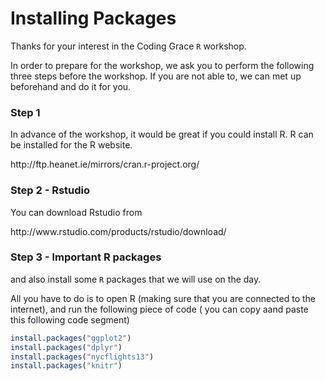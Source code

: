 Installing Packages
===================================================
Thanks for your interest in the Coding Grace `R` workshop. 

In order to prepare for the workshop, we ask you to perform the following three steps before the workshop. If you are not able to, we can met up beforehand and do it for you.

### Step 1
In advance of the workshop, it would be great if you could install R.
R can be installed for the R website.

http://ftp.heanet.ie/mirrors/cran.r-project.org/

### Step 2 - Rstudio

You can download Rstudio  from

http://www.rstudio.com/products/rstudio/download/

### Step 3 - Important R packages

and also install some `R` packages that we will use on the day.

All you have to do is to open R (making sure that you are connected to the internet), and run the following piece of code ( you can copy aand paste this following code segment)


```r

install.packages("ggplot2")
install.packages("dplyr")
install.packages("nycflights13")
install.packages("knitr")
```
